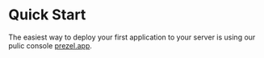 # Quick Start


The easiest way to deploy your first application to your server is using our pulic console [prezel.app](https://prezel.app).
